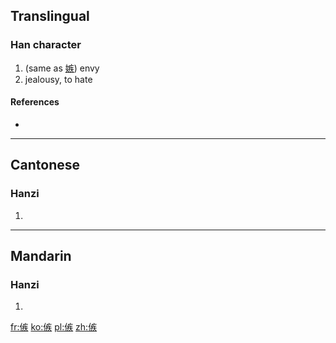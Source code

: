 ==Translingual==

===Han character===
{{Han char|rn=9|rad=人|as=10|sn=12|four=|canj=人大人大 (OKOK)}}

# (same as [[嫉]]) envy
# jealousy, to hate

====References====
* {{Han ref|kx=0113.030|hdz=10205.010|uh=3475|ud=13429}}

----

==Cantonese==

===Hanzi===
{{yue-hanzi|jyut=|y=jaat6}}

# {{defn|Cantonese|sort=人10}}

----

==Mandarin==

===Hanzi===
{{cmn-hanzi|pin=[[hàn]] ([[han4]]), [[jí]] ([[ji2]]), [[jié]] ([[jie2]]), [[zhǎ]] ([[zha3]]), [[zí]] ([[zi2]])|wg=han<sup>4</sup>, chi<sup>2</sup>, chieh<sup>2</sup>, cha<sup>3</sup>, tzu<sup>2</sup>}}

# {{defn|Mandarin|sort=人10}}

[[fr:㑵]]
[[ko:㑵]]
[[pl:㑵]]
[[zh:㑵]]